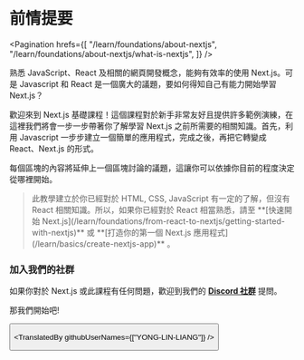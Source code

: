 
# 前情提要

<Pagination
  hrefs={[
    "/learn/foundations/about-nextjs",
    "/learn/foundations/about-nextjs/what-is-nextjs",
  ]}
/>

熟悉 JavaScript、React 及相關的網頁開發概念，能夠有效率的使用 Next.js。可是 Javascript 和 React 是一個廣大的議題，要如何得知自己有能力開始學習 Next.js？

歡迎來到 Next.js 基礎課程！這個課程對於新手非常友好且提供許多範例演練，在這裡我們將會一步一步帶著你了解學習 Next.js 之前所需要的相關知識。首先，利用 Javascript 一步步建立一個簡單的應用程式，完成之後，再把它轉變成 React、Next.js 的形式。

每個區塊的內容將延伸上一個區塊討論的議題，這讓你可以依據你目前的程度決定從哪裡開始。

<Blockquote>
  此教學建立於你已經對於 HTML, CSS, JavaScript 有一定的了解，但沒有 React
  相關知識。所以，如果你已經對於 React 相當熟悉，請至 **[快速開始
  Next.js](/learn/foundations/from-react-to-nextjs/getting-started-with-nextjs)**
  或 **[打造你的第一個 Next.js 應用程式](/learn/basics/create-nextjs-app)** 。
</Blockquote>

### 加入我們的社群

如果你對於 Next.js 或此課程有任何問題，歡迎到我們的 **[Discord 社群](https://discord.gg/Q3AsD4efFC)**
提問。

那我們開始吧!

<Button
  content="前往課程 →"
  url="/learn/foundations/about-nextjs/what-is-nextjs"
  basicStyle="text-white bg-[#0070f3]"
  hoverStyle="hover:opacity-90"
/>

<TranslatedBy githubUserNames={["YONG-LIN-LIANG"]} />

